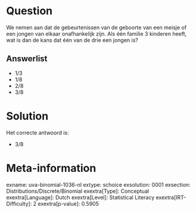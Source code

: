 Question
========

We nemen aan dat de gebeurtenissen van de geboorte van een meisje of een
jongen van elkaar onafhankelijk zijn. Als één familie 3 kinderen heeft,
wat is dan de kans dat één van de drie een jongen is?

Answerlist
----------

* 1/3
* 1/8
* 2/8
* 3/8

Solution
========

Het correcte antwoord is: 

* 3/8

Meta-information
================
exname: uva-binomial-1036-nl
extype: schoice
exsolution: 0001
exsection: Distributions/Discrete/Binomial
exextra[Type]: Conceptual
exextra[Language]: Dutch
exextra[Level]: Statistical Literacy
exextra[IRT-Difficulty]: 2
exextra[p-value]: 0.5905
